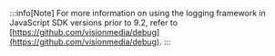 :::info[Note]
For more information on using the logging framework in JavaScript SDK versions prior to 9.2, refer to [https://github.com/visionmedia/debug](https://github.com/visionmedia/debug).
:::